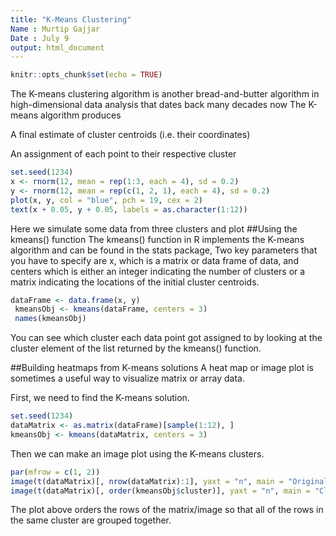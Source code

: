 ---
title: "K-Means Clustering"
Name : Murtip Gajjar 
Date : July 9 
output: html_document
---

```{r setup, include=FALSE}
knitr::opts_chunk$set(echo = TRUE)
```

The K-means clustering algorithm is another bread-and-butter algorithm in high-dimensional data analysis that dates back many decades now
The K-means algorithm produces

A final estimate of cluster centroids (i.e. their coordinates)

An assignment of each point to their respective cluster
```{r}
set.seed(1234)
x <- rnorm(12, mean = rep(1:3, each = 4), sd = 0.2)
y <- rnorm(12, mean = rep(c(1, 2, 1), each = 4), sd = 0.2)
plot(x, y, col = "blue", pch = 19, cex = 2)
text(x + 0.05, y + 0.05, labels = as.character(1:12))
```
 Here we simulate some data from three clusters and plot 
##Using the kmeans() function
The kmeans() function in R implements the K-means algorithm and can be found in the stats package, 
Two key parameters that you have to specify are x, which is a matrix or data frame of data, and centers which is either an integer indicating the number of clusters or a matrix indicating the locations of the initial cluster centroids.
 
```{r}
dataFrame <- data.frame(x, y)
 kmeansObj <- kmeans(dataFrame, centers = 3)
 names(kmeansObj)
```
You can see which cluster each data point got assigned to by looking at the cluster element of the list returned by the kmeans() function.


##Building heatmaps from K-means solutions
A heat map or image plot is sometimes a useful way to visualize matrix or array data. 
 
First, we need to find the K-means solution.
```{r}
set.seed(1234)
dataMatrix <- as.matrix(dataFrame)[sample(1:12), ]
kmeansObj <- kmeans(dataMatrix, centers = 3)
```

Then we can make an image plot using the K-means clusters.


```{r}
par(mfrow = c(1, 2))
image(t(dataMatrix)[, nrow(dataMatrix):1], yaxt = "n", main = "Original Data")
image(t(dataMatrix)[, order(kmeansObj$cluster)], yaxt = "n", main = "Clustered Data")
```
 
The plot above orders the rows of the matrix/image so that all of the rows in the same cluster are grouped together.
